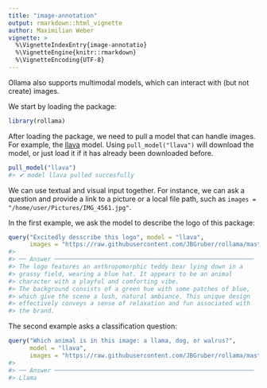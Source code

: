 ```yaml
---
title: "image-annotation"
output: rmarkdown::html_vignette
author: Maximilian Weber
vignette: >
  %\VignetteIndexEntry{image-annotatio}
  %\VignetteEngine{knitr::rmarkdown}
  %\VignetteEncoding{UTF-8}
---
```




Ollama also supports multimodal models, which can interact with (but not create) images.

We start by loading the package:


```r
library(rollama)
```

After loading the package, we need to pull a model that can handle images.
For example, the [llava](https://llava-vl.github.io/) model.
Using `pull_model("llava")` will download the model, or just load it if it has already been downloaded before.



```r
pull_model("llava")
#> ✔ model llava pulled succesfully
```

We can use textual and visual input together.
For instance, we can ask a question and provide a link to a picture or a local file path, such as `images = "/home/user/Pictures/IMG_4561.jpg"`.

In the first example, we ask the model to describe the logo of this package:


```r
query("Excitedly desscribe this logo", model = "llava",
      images = "https://raw.githubusercontent.com/JBGruber/rollama/master/man/figures/logo.png")
#> 
#> ── Answer ────────────────────────────────────────────────────────
#> The logo features an anthropomorphic teddy bear lying down in a
#> grassy field, wearing a blue hat. It appears to be an animal
#> character with a playful and comforting vibe.
#> The background consists of a green hue with some patches of blue,
#> which give the scene a lush, natural ambiance. This unique design
#> effectively conveys a sense of relaxation and fun associated with
#> the brand.
```

The second example asks a classification question:


```r
query("Which animal is in this image: a llama, dog, or walrus?",
      model = "llava",
      images = "https://raw.githubusercontent.com/JBGruber/rollama/master/man/figures/logo.png")
#> 
#> ── Answer ────────────────────────────────────────────────────────
#> Llama
```

